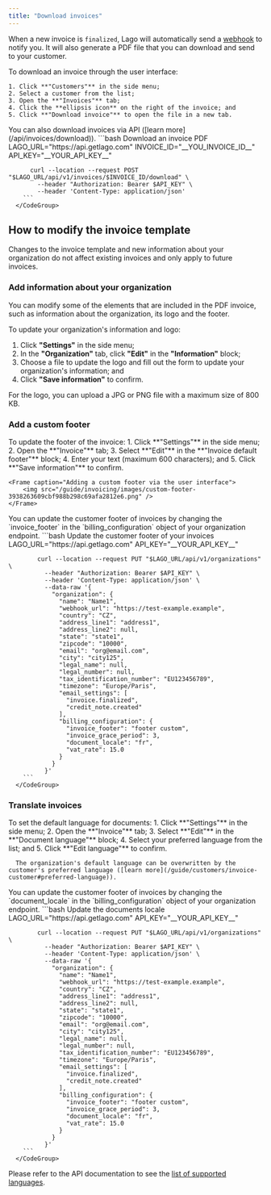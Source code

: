 ```yaml
---
title: "Download invoices"
---
```


When a new invoice is `finalized`, Lago will automatically send a
[webhook](/api/webhooks/messages) to notify you. It will also generate a PDF
file that you can download and send to your customer.

<Tabs>
  <Tab title="Dashboard">
    To download an invoice through the user interface:

    1. Click **"Customers"** in the side menu;
    2. Select a customer from the list;
    3. Open the **"Invoices"** tab;
    4. Click the **ellipsis icon** on the right of the invoice; and
    5. Click **"Download invoice"** to open the file in a new tab.
  </Tab>
  <Tab title="API">
      You can also download invoices via API ([learn more](/api/invoices/download)).
      <CodeGroup>
        ```bash Download an invoice PDF
          LAGO_URL="https://api.getlago.com"
          INVOICE_ID="__YOU_INVOICE_ID__"
          API_KEY="__YOUR_API_KEY__"

          curl --location --request POST "$LAGO_URL/api/v1/invoices/$INVOICE_ID/download" \
            --header "Authorization: Bearer $API_KEY" \
            --header 'Content-Type: application/json'
        ```
      </CodeGroup>
  </Tab>
</Tabs>

## How to modify the invoice template[](#how-to-modify-the-invoice-template "Direct link to heading")

<Info>
Changes to the invoice template and new information about your organization do not affect existing invoices and only apply to future invoices.
</Info>

### Add information about your organization
You can modify some of the elements that are included in the PDF invoice, such as information about the organization, its logo and the footer.

To update your organization's information and logo:
1. Click **"Settings"** in the side menu;
2. In the **"Organization"** tab, click **"Edit"** in the **"Information"** block;
3. Choose a file to update the logo and fill out the form to update your organization's information; and
4. Click **"Save information"** to confirm.

<Info>
For the logo, you can upload a JPG or PNG file with a maximum size of 800 KB.
</Info>

### Add a custom footer
<Tabs>
  <Tab title="Dashboard">
    To update the footer of the invoice:
    1. Click **"Settings"** in the side menu;
    2. Open the **"Invoice"** tab;
    3. Select **"Edit"** in the **"Invoice default footer"** block;
    4. Enter your text (maximum 600 characters); and
    5. Click **"Save information"** to confirm.

    <Frame caption="Adding a custom footer via the user interface">
        <img src="/guide/invoicing/images/custom-footer-3938263609cbf988b298c69afa2812e6.png" />
    </Frame>
  </Tab>
  <Tab title="API">
      You can update the customer footer of invoices by changing the `invoice_footer` in the `billing_configuration` object of your organization endpoint.
      <CodeGroup>
        ```bash Update the customer footer of your invoices
            LAGO_URL="https://api.getlago.com"
            API_KEY="__YOUR_API_KEY__"

            curl --location --request PUT "$LAGO_URL/api/v1/organizations" \
              --header "Authorization: Bearer $API_KEY" \
              --header 'Content-Type: application/json' \
              --data-raw '{
                "organization": {
                  "name": "Name1",
                  "webhook_url": "https://test-example.example",
                  "country": "CZ",
                  "address_line1": "address1",
                  "address_line2": null,
                  "state": "state1",
                  "zipcode": "10000",
                  "email": "org@email.com",
                  "city": "city125",
                  "legal_name": null,
                  "legal_number": null,
                  "tax_identification_number": "EU123456789",
                  "timezone": "Europe/Paris",
                  "email_settings": [
                    "invoice.finalized",
                    "credit_note.created"
                  ],
                  "billing_configuration": {
                    "invoice_footer": "footer custom",
                    "invoice_grace_period": 3,
                    "document_locale": "fr",
                    "vat_rate": 15.0
                  }
                }
              }'
        ```
      </CodeGroup>
  </Tab>
</Tabs>

### Translate invoices

<Tabs>
  <Tab title="Dashboard">
      To set the default language for documents:
      1. Click **"Settings"** in the side menu;
      2. Open the **"Invoice"** tab;
      3. Select **"Edit"** in the **"Document language"** block;
      4. Select your preferred language from the list; and
      5. Click **"Edit language"** to confirm.

      The organization's default language can be overwritten by the customer's preferred language ([learn more](/guide/customers/invoice-customer#preferred-language)).
  </Tab>
  <Tab title="API">
      You can update the customer footer of invoices by changing the `document_locale` in the `billing_configuration` object of your organization endpoint.
      <CodeGroup>
        ```bash Update the documents locale
            LAGO_URL="https://api.getlago.com"
            API_KEY="__YOUR_API_KEY__"

            curl --location --request PUT "$LAGO_URL/api/v1/organizations" \
              --header "Authorization: Bearer $API_KEY" \
              --header 'Content-Type: application/json' \
              --data-raw '{
                "organization": {
                  "name": "Name1",
                  "webhook_url": "https://test-example.example",
                  "country": "CZ",
                  "address_line1": "address1",
                  "address_line2": null,
                  "state": "state1",
                  "zipcode": "10000",
                  "email": "org@email.com",
                  "city": "city125",
                  "legal_name": null,
                  "legal_number": null,
                  "tax_identification_number": "EU123456789",
                  "timezone": "Europe/Paris",
                  "email_settings": [
                    "invoice.finalized",
                    "credit_note.created"
                  ],
                  "billing_configuration": {
                    "invoice_footer": "footer custom",
                    "invoice_grace_period": 3,
                    "document_locale": "fr",
                    "vat_rate": 15.0
                  }
                }
              }'
        ```
      </CodeGroup>
  </Tab>
</Tabs>

Please refer to the API documentation to see the [list of supported languages](/api/resources/locales).